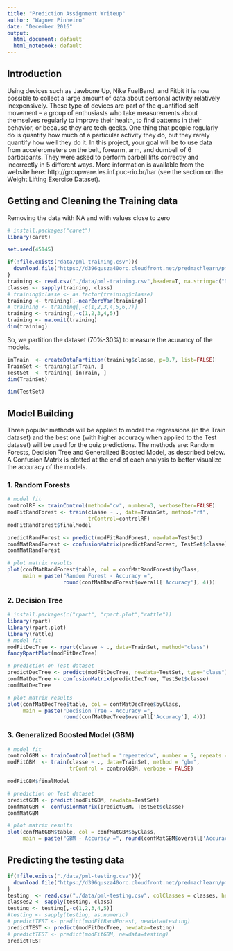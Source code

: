 ```yaml
---
title: "Prediction Assignment Writeup"
author: "Wagner Pinheiro"
date: "December 2016"
output:
  html_document: default
  html_notebook: default
---
```


## Introduction

Using devices such as Jawbone Up, Nike FuelBand, and Fitbit it is now possible to collect a large amount of data about personal activity relatively inexpensively. These type of devices are part of the quantified self movement – a group of enthusiasts who take measurements about themselves regularly to improve their health, to find patterns in their behavior, or because they are tech geeks. One thing that people regularly do is quantify how much of a particular activity they do, but they rarely quantify how well they do it. In this project, your goal will be to use data from accelerometers on the belt, forearm, arm, and dumbell of 6 participants. They were asked to perform barbell lifts correctly and incorrectly in 5 different ways. More information is available from the website here: http://groupware.les.inf.puc-rio.br/har (see the section on the Weight Lifting Exercise Dataset).


## Getting and Cleaning the Training data

Removing the data with NA and with values close to zero

```r
# install.packages("caret")
library(caret)

set.seed(45145)

if(!file.exists("data/pml-training.csv")){
  download.file("https://d396qusza40orc.cloudfront.net/predmachlearn/pml-training.csv", "data/pml-training.csv")
} 
training <- read.csv("./data/pml-training.csv",header=T, na.string=c("NA", "#DIV/0!",""))
classes <- sapply(training, class)
# training$classe <- as.factor(training$classe)
training <- training[,-nearZeroVar(training)]
# training <- training[,-c(1,2,3,4,5,6,7)]
training <- training[,-c(1,2,3,4,5)]
training <- na.omit(training)
dim(training)
```


So, we partition the dataset (70%-30%) to measure the acurancy of the models.


```r
inTrain  <- createDataPartition(training$classe, p=0.7, list=FALSE)
TrainSet <- training[inTrain, ]
TestSet  <- training[-inTrain, ]
dim(TrainSet)
```


```r
dim(TestSet)
```

## Model Building

Three popular methods will be applied to model the regressions (in the Train dataset) and the best one (with higher accuracy when applied to the Test dataset) will be used for the quiz predictions. The methods are: Random Forests, Decision Tree and Generalized Boosted Model, as described below. A Confusion Matrix is plotted at the end of each analysis to better visualize the accuracy of the models.


### 1. Random Forests

```r
# model fit
controlRF <- trainControl(method="cv", number=3, verboseIter=FALSE)
modFitRandForest <- train(classe ~ ., data=TrainSet, method="rf",
                          trControl=controlRF)
modFitRandForest$finalModel
```


```r
predictRandForest <- predict(modFitRandForest, newdata=TestSet)
confMatRandForest <- confusionMatrix(predictRandForest, TestSet$classe)
confMatRandForest
```

```r
# plot matrix results
plot(confMatRandForest$table, col = confMatRandForest$byClass, 
     main = paste("Random Forest - Accuracy =",
                  round(confMatRandForest$overall['Accuracy'], 4)))
```


### 2. Decision Tree

```r
# install.packages(c("rpart", "rpart.plot","rattle"))
library(rpart)
library(rpart.plot)
library(rattle)
# model fit
modFitDecTree <- rpart(classe ~ ., data=TrainSet, method="class")
fancyRpartPlot(modFitDecTree)
```


```r
# prediction on Test dataset
predictDecTree <- predict(modFitDecTree, newdata=TestSet, type="class")
confMatDecTree <- confusionMatrix(predictDecTree, TestSet$classe)
confMatDecTree
```

```r
# plot matrix results
plot(confMatDecTree$table, col = confMatDecTree$byClass, 
     main = paste("Decision Tree - Accuracy =",
                  round(confMatDecTree$overall['Accuracy'], 4)))
```


### 3. Generalized Boosted Model (GBM)

```r
# model fit
controlGBM <- trainControl(method = "repeatedcv", number = 5, repeats = 1)
modFitGBM  <- train(classe ~ ., data=TrainSet, method = "gbm",
                    trControl = controlGBM, verbose = FALSE)

modFitGBM$finalModel
```



```r
# prediction on Test dataset
predictGBM <- predict(modFitGBM, newdata=TestSet)
confMatGBM <- confusionMatrix(predictGBM, TestSet$classe)
confMatGBM
```

```r
# plot matrix results
plot(confMatGBM$table, col = confMatGBM$byClass, 
     main = paste("GBM - Accuracy =", round(confMatGBM$overall['Accuracy'], 4)))
```


## Predicting the testing data

```r

if(!file.exists("./data/pml-testing.csv")){
  download.file("https://d396qusza40orc.cloudfront.net/predmachlearn/pml-testing.csv", "./data/pml-testing.csv")
}
testing  <- read.csv("./data/pml-testing.csv", colClasses = classes, header=T, na.string=c("NA", "#DIV/0!", ""))
classes2 <- sapply(testing, class)
testing <- testing[,-c(1,2,3,4,5)]
#testing <- sapply(testing, as.numeric)
# predictTEST <- predict(modFitRandForest, newdata=testing)
predictTEST <- predict(modFitDecTree, newdata=testing)
# predictTEST <- predict(modFitGBM, newdata=testing)
predictTEST
```
